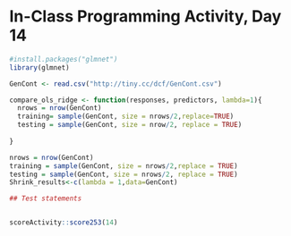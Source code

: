 # In-Class Programming Activity, Day 14


```r

#install.packages("glmnet")
library(glmnet)

GenCont <- read.csv("http://tiny.cc/dcf/GenCont.csv")

compare_ols_ridge <- function(responses, predictors, lambda=1){
  nrows = nrow(GenCont)
  training= sample(GenCont, size = nrows/2,replace=TRUE)
  testing = sample(GenCont, size = nrow/2, replace = TRUE)
  
}

nrows = nrow(GenCont)
training = sample(GenCont, size = nrows/2,replace = TRUE)
testing = sample(GenCont, size = nrows/2, replace = TRUE)
Shrink_results<-c(lambda = 1,data=GenCont)

## Test statements


scoreActivity::score253(14)
```
